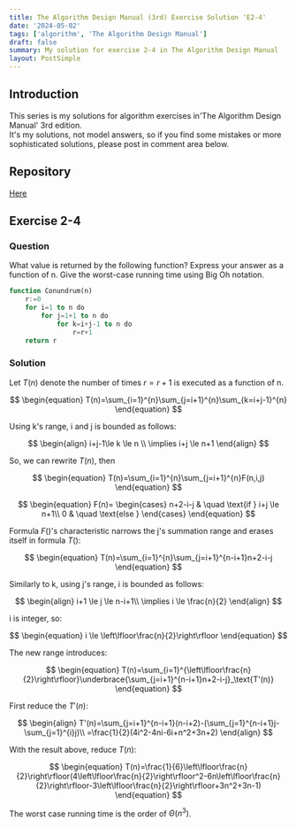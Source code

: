 ```yaml
---
title: The Algorithm Design Manual (3rd) Exercise Solution 'E2-4'
date: '2024-05-02'
tags: ['algorithm', 'The Algorithm Design Manual']
draft: false
summary: My solution for exercise 2-4 in The Algorithm Design Manual
layout: PostSimple
---
```


<TOCInline toc={props.toc} toHeading={3} asDisclosure={true} />

## Introduction

This series is my solutions for algorithm exercises in'The Algorithm Design Manual' 3rd edition.  
It's my solutions, not model answers, so if you find some mistakes or more sophisticated solutions, please post in comment area below.

## Repository

[Here](https://github.com/dede-20191130/tadm-solutions)

## Exercise 2-4

### Question

What value is returned by the following function? Express your answer as a function of n. Give the worst-case running time using Big Oh notation.

```sql
function Conundrum(n)
    r:=0
    for i=1 to n do
        for j=1+1 to n do
            for k=i+j-1 to n do
                r=r+1
    return r
```

### Solution

Let $T(n)$ denote the number of times $r=r+1$ is executed as a function of n.

$$
\begin{equation}
T(n)=\sum_{i=1}^{n}\sum_{j=i+1}^{n}\sum_{k=i+j-1}^{n}
\end{equation}
$$

Using k's range, i and j is bounded as follows:

$$
\begin{align}
i+j-1\le k \le n \\
\implies i+j \le n+1
\end{align}
$$

So, we can rewrite $T(n)$, then

$$
\begin{equation}
T(n)=\sum_{i=1}^{n}\sum_{j=i+1}^{n}F(n,i,j)
\end{equation}
$$

$$
\begin{equation}
F(n)=
\begin{cases}
    n+2-i-j & \quad \text{if } i+j \le n+1\\
    0  & \quad \text{else }
  \end{cases}
\end{equation}
$$

Formula $F()$'s characteristic narrows the j's summation range and erases itself in formula $T()$:

$$
\begin{equation}
T(n)=\sum_{i=1}^{n}\sum_{j=i+1}^{n-i+1}n+2-i-j
\end{equation}
$$

Similarly to k, using j's range, i is bounded as follows:

$$
\begin{align}
i+1 \le j \le n-i+1\\
\implies i \le \frac{n}{2}
\end{align}
$$

i is integer, so:

$$
\begin{equation}
i \le \left\lfloor\frac{n}{2}\right\rfloor
\end{equation}
$$

The new range introduces:

$$
\begin{equation}
T(n)=\sum_{i=1}^{\left\lfloor\frac{n}{2}\right\rfloor}\underbrace{\sum_{j=i+1}^{n-i+1}n+2-i-j}_\text{T'(n)}
\end{equation}
$$

First reduce the $T'(n)$:

$$
\begin{align}
T'(n)=\sum_{j=i+1}^{n-i+1}(n-i+2)-(\sum_{j=1}^{n-i+1}j-\sum_{j=1}^{i}j)\\
=\frac{1}{2}(4i^2-4ni-6i+n^2+3n+2)
\end{align}
$$

With the result above, reduce $T(n)$:

$$
\begin{equation}
T(n)=\frac{1}{6}\left\lfloor\frac{n}{2}\right\rfloor(4\left\lfloor\frac{n}{2}\right\rfloor^2-6n\left\lfloor\frac{n}{2}\right\rfloor-3\left\lfloor\frac{n}{2}\right\rfloor+3n^2+3n-1)
\end{equation}
$$

The worst case running time is the order of $\Theta(n^3)$.
